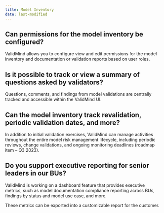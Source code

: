 ```yaml
---
title: Model Inventory
date: last-modified
---
```


## Can permissions for the model inventory be configured?

ValidMind allows you to configure view and edit permissions for the model inventory and documentation or validation reports based on user roles.

## Is it possible to track or view a summary of questions asked by validators?

Questions, comments, and findings from model validations are centrally tracked and accessible within the ValidMind UI.

## Can the model inventory track revalidation, periodic validation dates, and more?

In addition to initial validation exercises, ValidMind can manage activities throughout the entire model risk management lifecycle, including periodic reviews, change validations, and ongoing monitoring deadlines (roadmap item – Q3 2023).

## Do you support executive reporting for senior leaders in our BUs?

ValidMind is working on a dashboard feature that provides executive metrics, such as model documentation compliance reporting across BUs, findings by status and model use case, and more.

These metrics can be exported into a customizable report for the customer.
